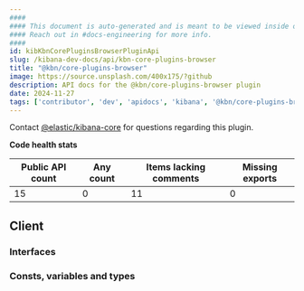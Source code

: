 ```yaml
---
####
#### This document is auto-generated and is meant to be viewed inside our experimental, new docs system.
#### Reach out in #docs-engineering for more info.
####
id: kibKbnCorePluginsBrowserPluginApi
slug: /kibana-dev-docs/api/kbn-core-plugins-browser
title: "@kbn/core-plugins-browser"
image: https://source.unsplash.com/400x175/?github
description: API docs for the @kbn/core-plugins-browser plugin
date: 2024-11-27
tags: ['contributor', 'dev', 'apidocs', 'kibana', '@kbn/core-plugins-browser']
---
```




Contact [@elastic/kibana-core](https://github.com/orgs/elastic/teams/kibana-core) for questions regarding this plugin.

**Code health stats**

| Public API count  | Any count | Items lacking comments | Missing exports |
|-------------------|-----------|------------------------|-----------------|
| 15 | 0 | 11 | 0 |

## Client

### Interfaces
<DocDefinitionList data={kbnCorePluginsBrowserObj.client.interfaces}/>

### Consts, variables and types
<DocDefinitionList data={kbnCorePluginsBrowserObj.client.misc}/>


